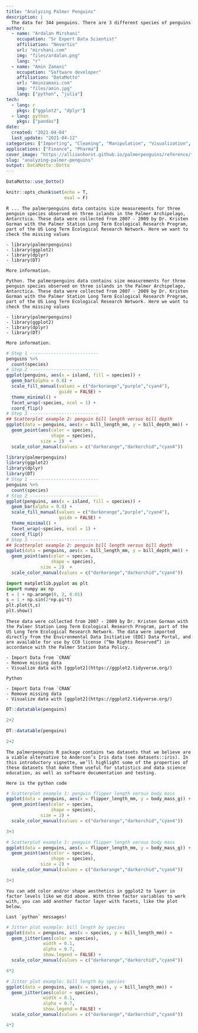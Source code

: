```yaml
---
title: "Analyzing Palmer Penguins"
description: |
  The data for 344 penguins. There are 3 different species of penguins in this dataset, collected from 3 islands in the Palmer Archipelago, Antarctica.
author:
  - name: "Ardalan Mirshani"
    occupation: "Sr Expert Data Scientist"
    affiliation: "Novartis"
    url: "mirshani.com"
    img: "files/ardalan.png"
    lang: "r"
  - name: "Amin Zamani"
    occupation: "Software developer"
    affiliation: "DataMotto"
    url: "Aminzamani.com"
    img: "files/amin.jpg"
    lang: ["python", "julia"]
tech:
  - lang: r
    pkgs: ["ggplot2", "dplyr"]
  - lang: python
    pkgs: ["pandas"]
date: 
  created: "2021-04-04"
  last_update: "2021-04-12"
categories: ["Importing", "Cleaning", "Manipulation", "Visualization", "Reporting"]
applications: ["Finance", "Pharma"]
cover_image: "https://allisonhorst.github.io/palmerpenguins/reference/figures/logo.png"
slug: "analyzing-palmer-penguins"
output: DataMotto::Dotto
---
```


```r
DataMotto::use_Dotto()
```

```r
knitr::opts_chunk$set(echo = T,
                      eval = F)
```


<!-- Dot 1, lang: R ------------------------------------------------>

```block
R ... The palmerpenguins data contains size measurements for three penguin species observed on three islands in the Palmer Archipelago, Antarctica. These data were collected from 2007 - 2009 by Dr. Kristen Gorman with the Palmer Station Long Term Ecological Research Program, part of the US Long Term Ecological Research Network. Here we want to check the missing values

- library(palmerpenguins)
- library(ggplot2)
- library(dplyr)
- library(DT)

More information.

```

```block

Python. The palmerpenguins data contains size measurements for three penguin species observed on three islands in the Palmer Archipelago, Antarctica. These data were collected from 2007 - 2009 by Dr. Kristen Gorman with the Palmer Station Long Term Ecological Research Program, part of the US Long Term Ecological Research Network. Here we want to check the missing values

- library(palmerpenguins)
- library(ggplot2)
- library(dplyr)
- library(DT)

More information.

```


```r
# Step 1 --------------------------
penguins %>%
  count(species)
# Step 2 --------------------------
ggplot(penguins, aes(x = island, fill = species)) +
  geom_bar(alpha = 0.8) +
  scale_fill_manual(values = c("darkorange","purple","cyan4"),
                    guide = FALSE) +
  theme_minimal() +
  facet_wrap(~species, ncol = 1) +
  coord_flip()
# Step 3 --------------------------
## Scatterplot example 2: penguin bill length versus bill depth
ggplot(data = penguins, aes(x = bill_length_mm, y = bill_depth_mm)) +
  geom_point(aes(color = species,
                 shape = species),
             size = 2)  +
  scale_color_manual(values = c("darkorange","darkorchid","cyan4"))
```




```r
library(palmerpenguins)
library(ggplot2)
library(dplyr)
library(DT)
# Step 1 --------------------------
penguins %>%
  count(species)
# Step 2 --------------------------
ggplot(penguins, aes(x = island, fill = species)) +
  geom_bar(alpha = 0.8) +
  scale_fill_manual(values = c("darkorange","purple","cyan4"),
                    guide = FALSE) +
  theme_minimal() +
  facet_wrap(~species, ncol = 1) +
  coord_flip()
# Step 3 --------------------------
## Scatterplot example 2: penguin bill length versus bill depth
ggplot(data = penguins, aes(x = bill_length_mm, y = bill_depth_mm)) +
  geom_point(aes(color = species,
                 shape = species),
             size = 2)  +
  scale_color_manual(values = c("darkorange","darkorchid","cyan4"))
```


```python
import matplotlib.pyplot as plt
import numpy as np
t = 1 + np.arange(0, 2, 0.01)
s = 1 + np.sin(2*np.pi*t)
plt.plot(t,s)
plt.show()
```


```block
These data were collected from 2007 - 2009 by Dr. Kristen Gorman with the Palmer Station Long Term Ecological Research Program, part of the US Long Term Ecological Research Network. The data were imported directly from the Environmental Data Initiative (EDI) Data Portal, and are available for use by CC0 license (“No Rights Reserved”) in accordance with the Palmer Station Data Policy.

- Import Data from `CRAN`
- Remove missing data
- Visualize data with [ggplot2](https://ggplot2.tidyverse.org/)
```

```block

Python

- Import Data from `CRAN`
- Remove missing data
- Visualize data with [ggplot2](https://ggplot2.tidyverse.org/)
```


```r
DT::datatable(penguins)
```

```python
2+2
```


```r
DT::datatable(penguins)
```

```python
2+2
```


```block
The palmerpenguins R package contains two datasets that we believe are a viable alternative to Anderson’s Iris data (see datasets::iris). In this introductory vignette, we’ll highlight some of the properties of these datasets that make them useful for statistics and data science education, as well as software documentation and testing.
```

```block
Here is the python code
```


```r
# Scatterplot example 1: penguin flipper length versus body mass
ggplot(data = penguins, aes(x = flipper_length_mm, y = body_mass_g)) +
  geom_point(aes(color = species,
                 shape = species),
             size = 2) +
  scale_color_manual(values = c("darkorange","darkorchid","cyan4"))
```

```python
3+3
```

```r
# Scatterplot example 1: penguin flipper length versus body mass
ggplot(data = penguins, aes(x = flipper_length_mm, y = body_mass_g)) +
  geom_point(aes(color = species,
                 shape = species),
             size = 2) +
  scale_color_manual(values = c("darkorange","darkorchid","cyan4"))
```

```python
3+3
```


```block
You can add color and/or shape aesthetics in ggplot2 to layer in factor levels like we did above. With three factor variables to work with, you can add another factor layer with facets, like the plot below.
```

```block
Last `python` messages!
```


```r
# Jitter plot example: bill length by species
ggplot(data = penguins, aes(x = species, y = bill_length_mm)) +
  geom_jitter(aes(color = species),
              width = 0.1,
              alpha = 0.7,
              show.legend = FALSE) +
  scale_color_manual(values = c("darkorange","darkorchid","cyan4"))
```

```python
4*2
```

```r
# Jitter plot example: bill length by species
ggplot(data = penguins, aes(x = species, y = bill_length_mm)) +
  geom_jitter(aes(color = species),
              width = 0.1,
              alpha = 0.7,
              show.legend = FALSE) +
  scale_color_manual(values = c("darkorange","darkorchid","cyan4"))
```

```python
4*2
```
